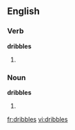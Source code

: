 ==English==
===Verb===
'''dribbles'''
# {{third-person singular of|[[dribble]]}}


===Noun===
'''dribbles'''
# {{plural of|[[dribble]]}}

[[fr:dribbles]]
[[vi:dribbles]]